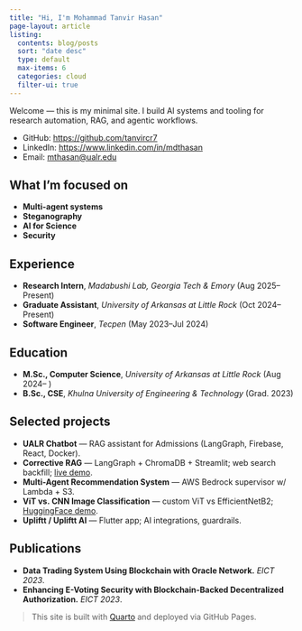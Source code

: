```yaml
---
title: "Hi, I'm Mohammad Tanvir Hasan"
page-layout: article
listing:
  contents: blog/posts
  sort: "date desc"
  type: default
  max-items: 6
  categories: cloud
  filter-ui: true
---
```


Welcome — this is my minimal site. I build AI systems and tooling for research automation, RAG, and agentic workflows.

- GitHub: <https://github.com/tanvircr7>
- LinkedIn: <https://www.linkedin.com/in/mdthasan>
- Email: <mthasan@ualr.edu>

## What I'm focused on
- **Multi-agent systems**
- **Steganography**
- **AI for Science**
- **Security**

## Experience
- **Research Intern**, *Madabushi Lab, Georgia Tech & Emory* (Aug 2025–Present) 
- **Graduate Assistant**, *University of Arkansas at Little Rock* (Oct 2024–Present)
- **Software Engineer**, *Tecpen* (May 2023–Jul 2024) 

## Education
- **M.Sc., Computer Science**, *University of Arkansas at Little Rock* (Aug 2024– )
- **B.Sc., CSE**, *Khulna University of Engineering & Technology* (Grad. 2023)

## Selected projects
- **UALR Chatbot** — RAG assistant for Admissions (LangGraph, Firebase, React, Docker).  
- **Corrective RAG** — LangGraph + ChromaDB + Streamlit; web search backfill; [live demo](https://tanvir-corrective-rag.streamlit.app/).  
- **Multi-Agent Recommendation System** — AWS Bedrock supervisor w/ Lambda + S3.  
- **ViT vs. CNN Image Classification** — custom ViT vs EfficientNetB2; [HuggingFace demo](https://huggingface.co/spaces/tanvircr7/foodvision).  
- **Upliftt / Upliftt AI** — Flutter app; AI integrations, guardrails.

## Publications
- **Data Trading System Using Blockchain with Oracle Network.** *EICT 2023*.  
- **Enhancing E-Voting Security with Blockchain-Backed Decentralized Authorization.** *EICT 2023*.



> This site is built with [Quarto](https://quarto.org) and deployed via GitHub Pages.

